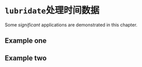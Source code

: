# `lubridate`处理时间数据

Some _significant_ applications are demonstrated in this chapter.

## Example one

## Example two

